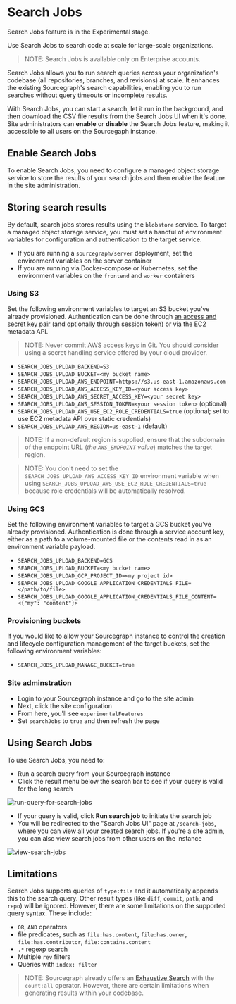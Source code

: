 # Search Jobs

<Callout type="note" title="Experimental"> Search Jobs feature is in the Experimental stage.</Callout>

<p className="subtitle">Use Search Jobs to search code at scale for large-scale organizations.</p>

>NOTE: Search Jobs is available only on Enterprise accounts.

Search Jobs allows you to run search queries across your organization's codebase (all repositories, branches, and revisions) at scale. It enhances the existing Sourcegraph's search capabilities, enabling you to run searches without query timeouts or incomplete results.

With Search Jobs, you can start a search, let it run in the background, and then download the CSV file results from the Search Jobs UI when it's done. Site administrators can **enable** or **disable** the Search Jobs feature, making it accessible to all users on the Sourcegaph instance.

## Enable Search Jobs

To enable Search Jobs, you need to configure a managed object storage service to store the results of your search jobs and then enable the feature in the site administration.

## Storing search results

By default, search jobs stores results using the `blobstore` service. To target a managed object storage service, you must set a handful of environment variables for configuration and authentication to the target service.

- If you are running a `sourcegraph/server` deployment, set the environment variables on the server container
- If you are running via Docker-compose or Kubernetes, set the environment variables on the `frontend` and `worker` containers

### Using S3

Set the following environment variables to target an S3 bucket you've already provisioned. Authentication can be done through [an access and secret key pair](https://docs.aws.amazon.com/general/latest/gr/aws-sec-cred-types.html#access-keys-and-secret-access-keys) (and optionally through session token) or via the EC2 metadata API.

>NOTE: Never commit AWS access keys in Git. You should consider using a secret handling service offered by your cloud provider.

- `SEARCH_JOBS_UPLOAD_BACKEND=S3`
- `SEARCH_JOBS_UPLOAD_BUCKET=<my bucket name>`
- `SEARCH_JOBS_UPLOAD_AWS_ENDPOINT=https://s3.us-east-1.amazonaws.com`
- `SEARCH_JOBS_UPLOAD_AWS_ACCESS_KEY_ID=<your access key>`
- `SEARCH_JOBS_UPLOAD_AWS_SECRET_ACCESS_KEY=<your secret key>`
- `SEARCH_JOBS_UPLOAD_AWS_SESSION_TOKEN=<your session token>` (optional)
- `SEARCH_JOBS_UPLOAD_AWS_USE_EC2_ROLE_CREDENTIALS=true` (optional; set to use EC2 metadata API over static credentials)
- `SEARCH_JOBS_UPLOAD_AWS_REGION=us-east-1` (default)

> NOTE: If a non-default region is supplied, ensure that the subdomain of the endpoint URL (_the `AWS_ENDPOINT` value_) matches the target region.

> NOTE: You don't need to set the `SEARCH_JOBS_UPLOAD_AWS_ACCESS_KEY_ID` environment variable when using `SEARCH_JOBS_UPLOAD_AWS_USE_EC2_ROLE_CREDENTIALS=true` because role credentials will be automatically resolved.

### Using GCS

Set the following environment variables to target a GCS bucket you've already provisioned. Authentication is done through a service account key, either as a path to a volume-mounted file or the contents read in as an environment variable payload.

- `SEARCH_JOBS_UPLOAD_BACKEND=GCS`
- `SEARCH_JOBS_UPLOAD_BUCKET=<my bucket name>`
- `SEARCH_JOBS_UPLOAD_GCP_PROJECT_ID=<my project id>`
- `SEARCH_JOBS_UPLOAD_GOOGLE_APPLICATION_CREDENTIALS_FILE=</path/to/file>`
- `SEARCH_JOBS_UPLOAD_GOOGLE_APPLICATION_CREDENTIALS_FILE_CONTENT=<{"my": "content"}>`

### Provisioning buckets

If you would like to allow your Sourcegraph instance to control the creation and lifecycle configuration management of the target buckets, set the following environment variables:

- `SEARCH_JOBS_UPLOAD_MANAGE_BUCKET=true`

### Site adminstration
- Login to your Sourcegraph instance and go to the site admin
- Next, click the site configuration
- From here, you'll see `experimentalFeatures`
- Set `searchJobs` to `true` and then refresh the page

## Using Search Jobs

To use Search Jobs, you need to:

- Run a search query from your Sourcegraph instance
- Click the result menu below the search bar to see if your query is valid for the long search

![run-query-for-search-jobs](https://storage.googleapis.com/sourcegraph-assets/Docs/query-serach-jobs.png)

- If your query is valid, click **Run search job** to initiate the search job
- You will be redirected to the "Search Jobs UI" page at `/search-jobs`, where you can view all your created search jobs. If you're a site admin, you can also view search jobs from other users on the instance

![view-search-jobs](https://storage.googleapis.com/sourcegraph-assets/Docs/view-search-jobs.png)

## Limitations

Search Jobs supports queries of `type:file` and it automatically appends this to the search query. Other result types (like `diff`, `commit`, `path`, and `repo`) will be ignored. However, there are some limitations on the supported query syntax. These include:

- `OR`, `AND` operators
- file predicates, such as `file:has.content`, `file:has.owner`, `file:has.contributor`, `file:contains.content`
- `.*` regexp search
- Multiple `rev` filters
- Queries with `index: filter`

>NOTE: Sourcegraph already offers an [Exhaustive Search](./../how-to/exhaustive.md) with the `count:all` operator. However, there are certain limitations when generating results within your codebase.
